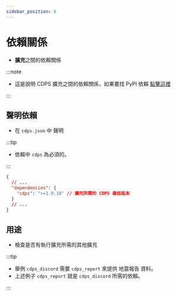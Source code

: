 ```yaml
---
sidebar_position: 8
---
```


# 依賴關係

- **擴充**之間的依賴關係

:::note

- 這是說明 CDPS 擴充之間的依賴關係，如果要找 PyPI 依賴 [點擊這裡](./pip)

:::

## 聲明依賴

- 在 `cdps.json` 中 聲明

:::tip

- 依賴中 `cdps` 為必須的。

:::

```json
{
  // ...
  "dependencies": {
    "cdps": ">=1.0.18" // 擴充所需的 CDPS 最低版本
  }
  // ...
}
```

## 用途

- 檢查是否有執行擴充所需的其他擴充

:::tip

- 舉例 `cdps_discord` 需要 `cdps_report` 來提供 地震報告 資料。
- 上述例子 `cdps_report` 就是 `cdps_discord` 所需的依賴。

:::
